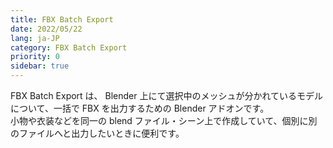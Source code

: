 ```yaml
---
title: FBX Batch Export
date: 2022/05/22
lang: ja-JP
category: FBX Batch Export
priority: 0
sidebar: true
---
```


FBX Batch Export は、 Blender 上にて選択中のメッシュが分かれているモデルについて、一括で FBX を出力するための Blender アドオンです。  
小物や衣装などを同一の blend ファイル・シーン上で作成していて、個別に別のファイルへと出力したいときに便利です。
